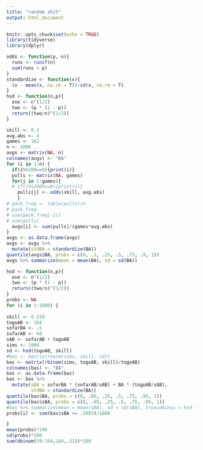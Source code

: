 ```yaml
---
title: "random shit"
output: html_document
---
```


```r
knitr::opts_chunk$set(echo = TRUE)
library(tidyverse)
library(dplyr)
```

```r
odds <- function(p, n){
  runs <- runif(n)
  sum(runs < p)
}
standardize <- function(x){
  (x - mean(x, na.rm = T))/sd(x, na.rm = T)
}
hsd <- function(n,p){
  one <- n^(1/2)
  two <- (p * (1 - p))
  return((two/n)^(1/2))
}

```

```r
skill <- 0.3
avg.abs <- 4
games <- 162
n <- 1000
avgs <- matrix(NA, n)
colnames(avgs) <- "BA"
for (i in 1:n) {
  if(i%%100==0){print(i)}
  pulls <- matrix(NA, games)
  for(j in 1:games){
  # if(i%%1000==0){print(i)}
    pulls[j] <- odds(skill, avg.abs)
    }
# pack.freq <- table(pulls)/n
# pack.freq
# sum(pack.freq[-1])
# sum(pulls)
  avgs[i] <- sum(pulls)/(games*avg.abs)
}
avgs <- as.data.frame(avgs)
avgs <- avgs %>%
  mutate(stdBA = standardize(BA))
quantile(avgs$BA, probs = c(0, .1, .25, .5, .75, .9, 1))
avgs %>% summarize(mean = mean(BA), sd = sd(BA))
```

```r
hsd <- function(n,p){
  one <- n^(1/2)
  two <- (p * (1 - p))
  return((two/n)^(1/2))
}
probs <- NA
for (i in 1:1000) {
  
skill <- 0.310
togoAB <- 164
sofarBA <- .5
sofarAB <- 68
sAB <- sofarAB + togoAB
sims <- 1000
sd <- hsd(togoAB, skill)
#bas <- matrix(rnorm(sims, skill, sd))
bas <- matrix(rbinom(sims, togoAB, skill)/togoAB)
colnames(bas) <- "BA"
bas <- as.data.frame(bas)
bas <- bas %>%
  mutate(sBA = sofarBA * (sofarAB/sAB) + BA * (togoAB/sAB),
         stdBA = standardize(BA))
quantile(bas$BA, probs = c(0, .05, .25, .5, .75, .95, 1))
quantile(bas$sBA, probs = c(0, .05, .25, .5, .75, .95, 1))
#bas %>% summarize(mean = mean(sBA), sd = sd(sBA), truesdminus = hsd - sd(BA))
probs[i] <- sum(bas$sBA >= .3995)/1000

}
mean(probs)*100
sd(probs)*100
sum(dbinom(59:164,164,.31))*100
```
